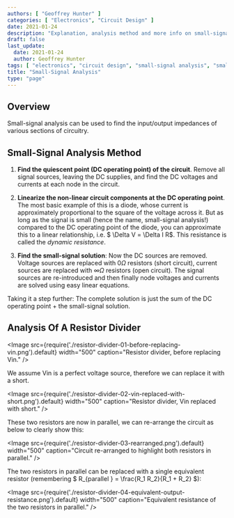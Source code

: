 ```yaml
---
authors: [ "Geoffrey Hunter" ]
categories: [ "Electronics", "Circuit Design" ]
date: 2021-01-24
description: "Explanation, analysis method and more info on small-signal analysis of circuit designs."
draft: false
last_update:
  date: 2021-01-24
  author: Geoffrey Hunter
tags: [ "electronics", "circuit design", "small-signal analysis", "small-signal", "analysis", "dynamic resistance", "resistance", "quiescent" ]
title: "Small-Signal Analysis"
type: "page"
---
```


<WarningIsNotes />

## Overview

Small-signal analysis can be used to find the input/output impedances of various sections of circuitry.

## Small-Signal Analysis Method

1. **Find the quiescent point (DC operating point) of the circuit**. Remove all signal sources, leaving the DC supplies, and find the DC voltages and currents at each node in the circuit.

1. **Linearize the non-linear circuit components at the DC operating point**. The most basic example of this is a diode, whose current is approximately proportional to the square of the voltage across it. But as long as the signal is small (hence the name, small-signal analysis!) compared to the DC operating point of the diode, you can approximate this to a linear relationship, i.e. $ \Delta V = \Delta I R$. This resistance is called the _dynamic resistance_.

1. **Find the small-signal solution**: Now the DC sources are removed. Voltage sources are replaced with $0\Omega$ resistors (short circuit), current sources are replaced with $\infty \Omega$ resistors (open circuit). The signal sources are re-introduced and then finally node voltages and currents are solved using easy linear equations.

Taking it a step further: The complete solution is just the sum of the DC operating point + the small-signal solution.

## Analysis Of A Resistor Divider

<Image src={require('./resistor-divider-01-before-replacing-vin.png').default} width="500" caption="Resistor divider, before replacing Vin." />

We assume Vin is a perfect voltage source, therefore we can replace it with a short.

<Image src={require('./resistor-divider-02-vin-replaced-with-short.png').default} width="500" caption="Resistor divider, Vin replaced with short." />

These two resistors are now in parallel, we can re-arrange the circuit as below to clearly show this:

<Image src={require('./resistor-divider-03-rearranged.png').default} width="500" caption="Circuit re-arranged to highlight both resistors in parallel." />

The two resistors in parallel can be replaced with a single equivalent resistor (remembering $ R_{parallel
} = \frac{R_1 R_2}{R_1 + R_2} $):

<Image src={require('./resistor-divider-04-equivalent-output-resistance.png').default} width="500" caption="Equivalent resistance of the two resistors in parallel." />
